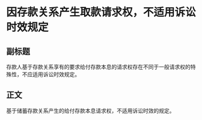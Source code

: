 # 因存款关系产生取款请求权，不适用诉讼时效规定
## 副标题
存款人基于存款关系享有的要求给付存款本息的请求权存在不同于一般请求权的特殊性，不应适用诉讼时效规定。
## 正文
基于储蓄存款关系产生的给付存款本息请求权，不适用诉讼时效的规定。